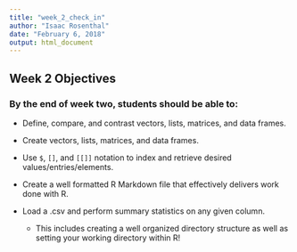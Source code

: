 ```yaml
---
title: "week_2_check_in"
author: "Isaac Rosenthal"
date: "February 6, 2018"
output: html_document
---
```



## Week 2 Objectives

### By the end of week two, students should be able to:  

* Define, compare, and contrast vectors, lists, matrices, and data frames.  

* Create vectors, lists, matrices, and data frames.  

* Use `$`, `[]`, and `[[]]` notation to index and retrieve desired values/entries/elements.

* Create a well formatted R Markdown file that effectively delivers work done with R.  

* Load a .csv and perform summary statistics on any given column. 
    + This includes creating a well organized directory structure as well as setting your working directory within R!
